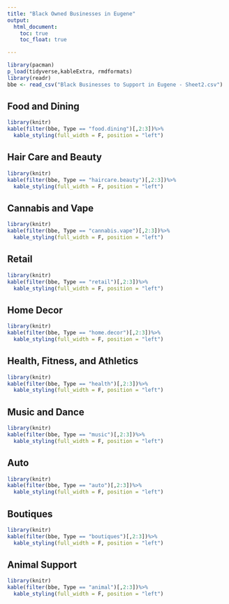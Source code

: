 ```yaml
---
title: "Black Owned Businesses in Eugene"
output:
  html_document:
    toc: true
    toc_float: true

---
```

```r
library(pacman)
p_load(tidyverse,kableExtra, rmdformats)
library(readr)
bbe <- read_csv("Black Businesses to Support in Eugene - Sheet2.csv")
```

## Food and Dining
```r
library(knitr)
kable(filter(bbe, Type == "food.dining")[,2:3])%>%
  kable_styling(full_width = F, position = "left")
```

## Hair Care and Beauty
```r
library(knitr)
kable(filter(bbe, Type == "haircare.beauty")[,2:3])%>%
  kable_styling(full_width = F, position = "left")

```

## Cannabis and Vape
```r
library(knitr)
kable(filter(bbe, Type == "cannabis.vape")[,2:3])%>%
  kable_styling(full_width = F, position = "left")

```

## Retail
```r
library(knitr)
kable(filter(bbe, Type == "retail")[,2:3])%>%
  kable_styling(full_width = F, position = "left")

```

## Home Decor
```r
library(knitr)
kable(filter(bbe, Type == "home.decor")[,2:3])%>%
  kable_styling(full_width = F, position = "left")
```

## Health, Fitness, and Athletics
```r
library(knitr)
kable(filter(bbe, Type == "health")[,2:3])%>%
  kable_styling(full_width = F, position = "left")

```

## Music and Dance
```r
library(knitr)
kable(filter(bbe, Type == "music")[,2:3])%>%
  kable_styling(full_width = F, position = "left")

```

## Auto
```r
library(knitr)
kable(filter(bbe, Type == "auto")[,2:3])%>%
  kable_styling(full_width = F, position = "left")

```

## Boutiques
```r
library(knitr)
kable(filter(bbe, Type == "boutiques")[,2:3])%>%
  kable_styling(full_width = F, position = "left")

```

## Animal Support
```r
library(knitr)
kable(filter(bbe, Type == "animal")[,2:3])%>%
  kable_styling(full_width = F, position = "left")

```